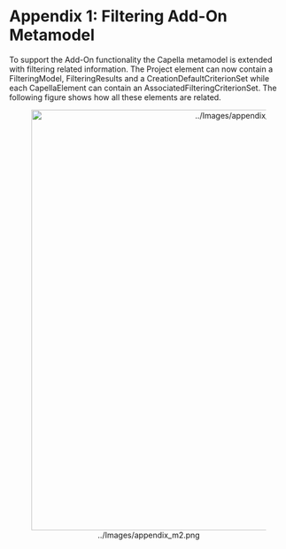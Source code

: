 <!--
  Copyright (c) 2018 THALES GLOBAL SERVICES.
  
  This program and the accompanying materials are made available under the
  terms of the Eclipse Public License 2.0 which is available at
  http://www.eclipse.org/legal/epl-2.0
  
  SPDX-License-Identifier: EPL-2.0
  
  Contributors:
       Thales - initial API and implementation
-->
=Appendix 1: Filtering Add-On Metamodel=

To support the Add-On functionality the Capella metamodel is extended with filtering related information. The Project element can now contain a FilteringModel,  FilteringResults and a CreationDefaultCriterionSet while each CapellaElement can contain an AssociatedFilteringCriterionSet. The following figure shows how all these elements are related. 



<center>[[Image:../Images/appendix_m2.png|center|760px]]</center>

